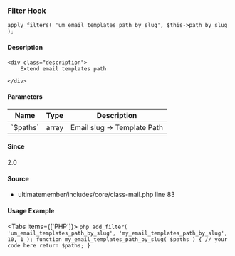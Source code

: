 
<UMBreadCrumb type="filter"/>

### Filter Hook    
    
```
apply_filters( 'um_email_templates_path_by_slug', $this->path_by_slug );
```

#### Description
    <div class="description">
        Extend email templates path
 
    </div>

#### Parameters
            
<table className="table-auto mt-2 border dark:border-gray-500 p-5 text-sm text-left">
<thead>
<tr>
<th  className="px-3">Name</th>
<th  className="px-3">Type</th>
<th  className="px-3">Description</th>
</tr>
</thead>
<tbody>
               <tr >
               <td className="px-3 py-2">`$paths`</td>
               <td className="px-3 py-2">array</td>
               <td className="px-3 py-2 text-sm">Email slug -&gt; Template Path</td>
               </tr>
</tbody>
</table>

#### Since
<div class="description">
2.0
</div>

#### Source
  - <Link href="https://github.com/ultimatemember/ultimatemember/tree/2.5.0/includes/core/class-mail.php#L83">ultimatemember/includes/core/class-mail.php</Link> <Link href="https://github.com/ultimatemember/ultimatemember/tree/2.5.0/includes/core/class-mail.php#L83">line 83</Link>



#### Usage Example

<Tabs items={['PHP']}>
    <Tab>
    ```php
    add_filter( 'um_email_templates_path_by_slug', 'my_email_templates_path_by_slug', 10, 1 );
 function my_email_templates_path_by_slug( $paths ) {
     // your code here
     return $paths;
 }
    ```
    </Tab>
</Tabs>